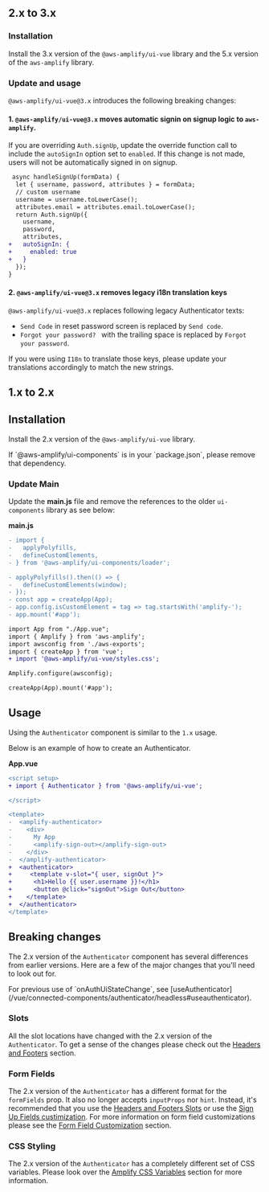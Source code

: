 
## 2.x to 3.x
### Installation
Install the 3.x version of the `@aws-amplify/ui-vue` library and the 5.x version of the `aws-amplify` library.

<Tabs>
<TabItem title="npm">
<TerminalCommand command="npm install aws-amplify@5.x @aws-amplify/ui-vue@3.x" />
</TabItem>
<TabItem title="yarn">
<TerminalCommand command="yarn add aws-amplify@5.x @aws-amplify/ui-vue@3.x" />
</TabItem>
</Tabs>

### Update and usage

`@aws-amplify/ui-vue@3.x` introduces the following breaking changes:

#### 1. `@aws-amplify/ui-vue@3.x` moves automatic signin on signup logic to `aws-amplify`. 

If you are overriding `Auth.signUp`, update the override function call to include the `autoSignIn` option set to `enabled`. If this change is not made, users will not be automatically signed in on signup.

```diff
 async handleSignUp(formData) {
  let { username, password, attributes } = formData;
  // custom username
  username = username.toLowerCase();
  attributes.email = attributes.email.toLowerCase();
  return Auth.signUp({
    username,
    password,
    attributes,
+   autoSignIn: {
+     enabled: true
+   }
  });
}

```

#### 2. `@aws-amplify/ui-vue@3.x` removes legacy i18n translation keys

`@aws-amplify/ui-vue@3.x` replaces following legacy Authenticator texts:

- `Send Code` in reset password screen is replaced by `Send code`.
- `Forgot your password? ` with the trailing space is replaced by `Forgot your password`.

If you were using `I18n` to translate those keys, please update your translations accordingly to match the new strings.

## 1.x to 2.x
## Installation
Install the 2.x version of the `@aws-amplify/ui-vue` library.

<Tabs>
<TabItem title="npm">

<TerminalCommand command="npm install aws-amplify @aws-amplify/ui-vue@2" />

</TabItem>
<TabItem title="yarn">
<TerminalCommand command="yarn add aws-amplify @aws-amplify/ui-vue@2" />

</TabItem>
</Tabs>

<Alert role="none" variation="info" heading="UI Components">
  If `@aws-amplify/ui-components` is in your `package.json`, please remove that
  dependency.
</Alert>

### Update Main

Update the **main.js** file and remove the references to the older `ui-components` library as see below:

**main.js**

```diff
- import {
-   applyPolyfills,
-   defineCustomElements,
- } from '@aws-amplify/ui-components/loader';

- applyPolyfills().then(() => {
-   defineCustomElements(window);
- });
- const app = createApp(App);
- app.config.isCustomElement = tag => tag.startsWith('amplify-');
- app.mount('#app');

import App from "./App.vue";
import { Amplify } from 'aws-amplify';
import awsconfig from './aws-exports';
import { createApp } from 'vue';
+ import '@aws-amplify/ui-vue/styles.css';

Amplify.configure(awsconfig);

createApp(App).mount('#app');

```

## Usage

Using the `Authenticator` component is similar to the `1.x` usage.

Below is an example of how to create an Authenticator.

**App.vue**

```diff
<script setup>
+ import { Authenticator } from '@aws-amplify/ui-vue';

</script>

<template>
-  <amplify-authenticator>
-    <div>
-      My App
-      <amplify-sign-out></amplify-sign-out>
-    </div>
-  </amplify-authenticator>
+  <authenticator>
+     <template v-slot="{ user, signOut }">
+      <h1>Hello {{ user.username }}!</h1>
+      <button @click="signOut">Sign Out</button>
+    </template>
+  </authenticator>
</template>
```

## Breaking changes

The 2.x version of the `Authenticator` component has several differences from earlier versions. Here are a few of the major changes that you'll need to look out for.

<Alert variation="info" >
  For previous use of `onAuthUiStateChange`, see [useAuthenticator](/vue/connected-components/authenticator/headless#useauthenticator).
</Alert>

### Slots

All the slot locations have changed with the 2.x version of the `Authenticator`. To get a
sense of the changes please check out the [Headers and Footers](../connected-components/authenticator/customization#headers--footers) section.

### Form Fields

The 2.x version of the `Authenticator` has a different format for the `formFields` prop. It also no longer accepts
`inputProps` nor `hint`. Instead, it's recommended that you use the [Headers and Footers Slots](../connected-components/authenticator/customization#headers--footers) or use the
[Sign Up Fields custimization](../connected-components/authenticator/customization#sign-up-fields). For more information on form field customizations
please see the [Form Field Customization](../connected-components/authenticator/customization#form-field-customization) section.

### CSS Styling

The 2.x version of the `Authenticator` has a completely different set of CSS variables. Please look over the [Amplify CSS Variables](../connected-components/authenticator/customization#styling) section for more information.
